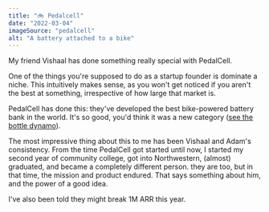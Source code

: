 ```yaml
---
title: "🚲 Pedalcell"
date: "2022-03-04"
imageSource: "pedalcell"
alt: "A battery attached to a bike"
---
```


My friend Vishaal has done something really special with PedalCell.

One of the things you're supposed to do as a startup founder is dominate a niche. This intuitively makes sense, as you won't get noticed if you aren't the best at something, irrespective of how large that market is.

PedalCell has done this: they've developed the best bike-powered battery bank in the world. It's so good, you'd think it was a new category ([see the bottle dynamo](https://en.wikipedia.org/wiki/Bottle_dynamo)).

The most impressive thing about this to me has been Vishaal and Adam's consistency. From the time PedalCell got started until now, I started my second year of community college, got into Northwestern, (almost) graduated, and became a completely different person. they are too, but in that time, the mission and product endured. That says something about him, and the power of a good idea.

I've also been told they might break 1M ARR this year.
